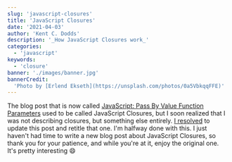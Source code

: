 ```yaml
---
slug: 'javascript-closures'
title: 'JavaScript Closures'
date: '2021-04-03'
author: 'Kent C. Dodds'
description: '_How JavaScript Closures work_'
categories:
  - 'javascript'
keywords:
  - 'closure'
banner: './images/banner.jpg'
bannerCredit:
  'Photo by [Erlend Ekseth](https://unsplash.com/photos/0a5VbkqqFFE)'
---
```


The blog post that is now called
[JavaScript: Pass By Value Function Parameters](/blog/javascript-pass-by-value-function-parameters)
used to be called JavaScript Closures, but I soon realized that I was not
describing closures, but something else entirely.
[I resolved](https://twitter.com/kentcdodds/status/1377650388866752515) to
update this post and retitle that one. I'm halfway done with this. I just
haven't had time to write a new blog post about JavaScript Closures, so thank
you for your patience, and while you're at it, enjoy the original one. It's
pretty interesting 😄
